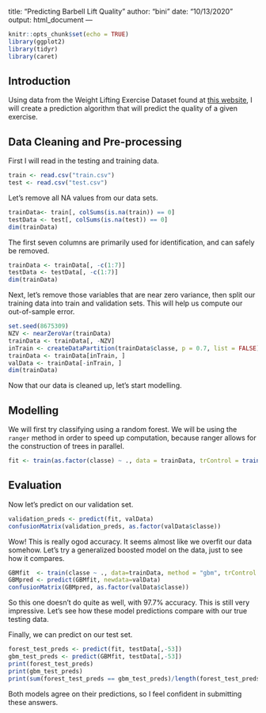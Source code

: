 title: "Predicting Barbell Lift Quality"
author: "bini"
date: "10/13/2020"
output: html_document
---

```r
knitr::opts_chunk$set(echo = TRUE)
library(ggplot2)
library(tidyr)
library(caret)
```

## Introduction

Using data from the Weight Lifting Exercise Dataset found at [this website](http://groupware.les.in.puc-rio.br/har), I will create a prediction algorithm that will predict the quality of a given exercise. 

## Data Cleaning and Pre-processing

First I will read in the testing and training data.

```r
train <- read.csv("train.csv")
test <- read.csv("test.csv")
```

Let's remove all NA values from our data sets.
```r
trainData<- train[, colSums(is.na(train)) == 0]
testData <- test[, colSums(is.na(test)) == 0]
dim(trainData)
```

The first seven columns are primarily used for identification, and can safely be removed.
```r
trainData <- trainData[, -c(1:7)]
testData <- testData[, -c(1:7)]
dim(trainData)
```

Next, let's remove those variables that are near zero variance, then split our training data into train and validation sets. This will help us compute our out-of-sample error.
```r
set.seed(8675309) 
NZV <- nearZeroVar(trainData)
trainData <- trainData[, -NZV]
inTrain <- createDataPartition(trainData$classe, p = 0.7, list = FALSE)
trainData <- trainData[inTrain, ]
valData <- trainData[-inTrain, ]
dim(trainData)
```

Now that our data is cleaned up, let's start modelling.

## Modelling
We will first try classifying using a random forest. We will be using the `ranger` method in order to speed up computation, because ranger allows for the construction of trees in parallel.

```r
fit <- train(as.factor(classe) ~ ., data = trainData, trControl = trainControl(method = "cv", number = 5),, method = "ranger", verbose=FALSE)
```

## Evaluation
Now let's predict on our validation set.
```r
validation_preds <- predict(fit, valData)
confusionMatrix(validation_preds, as.factor(valData$classe))
```

Wow! This is really ogod accuracy. It seems almost like we overfit our data somehow. Let's try a generalized boosted model on the data, just to see how it compares.

```r
GBMfit  <- train(classe ~ ., data=trainData, method = "gbm", trControl = trainControl(method = "repeatedcv", number = 5, repeats = 1), verbose = FALSE)
GBMpred <- predict(GBMfit, newdata=valData)
confusionMatrix(GBMpred, as.factor(valData$classe))
```
So this one doesn't do quite as well, with 97.7% accuracy. This is still very impressive. Let's see how these model predictions compare with our true testing data.

Finally, we can predict on our test set.

```r
forest_test_preds <- predict(fit, testData[,-53])
gbm_test_preds <- predict(GBMfit, testData[,-53])
print(forest_test_preds)
print(gbm_test_preds)
print(sum(forest_test_preds == gbm_test_preds)/length(forest_test_preds)*100)
```

Both models agree on their predictions, so I feel confident in submitting these answers.
